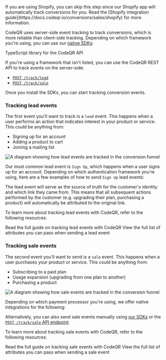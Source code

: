 
<Tip>
  If you are using Shopify, you can skip this step since our Shopify app will
  automatically track conversions for you. Read the [Shopify integration
  guide](https://docs.codeqr.io/conversions/sales/shopify) for more information.
</Tip>

CodeQR uses server-side event tracking to track conversions, which is more reliable than client-side tracking. Depending on which framework you're using, you can use our [native SDKs](/sdks/overview):

<CardGroup>
  <Card title="TypeScript" icon="npm" href="/sdks/typescript" horizontal>
    TypeScript library for the CodeQR API
  </Card>
</CardGroup>

If you're using a framework that isn't listed, you can use the CodeQR REST API to track events on the server-side:

- [`POST /track/lead`](https://docs.codeqr.io/api-reference/endpoint/track-lead)
- [`POST /track/sale`](https://docs.codeqr.io/api-reference/endpoint/track-sale)

Once you install the SDKs, you can start tracking conversion events.

### Tracking lead events

The first event you'll want to track is a `lead` event. This happens when a user performs an action that indicates interest in your product or service. This could be anything from:

- Signing up for an account
- Adding a product to cart
- Joining a mailing list

<Frame>
  <img
    className="rounded-lg border border-gray-100"
    src="https://assets.codeqr.io/help/conversion-lead-event.png"
    alt="A diagram showing how lead events are tracked in the conversion funnel"
  />
</Frame>

Our most common lead event is `Sign Up`, which happens when a user signs up for an account. Depending on which authentication framework you're using, here are a few examples of how to send `Sign Up` lead events:

<AuthProviders />

The lead event will serve as the source of truth for the customer's identity and which link they came from. This means that all subsequent actions performed by the customer (e.g. upgrading their plan, purchasing a product) will automatically be attributed to the original link.

To learn more about tracking lead events with CodeQR, refer to the following resources:

<CardGroup cols={2}>
  <Card
    title="Tracking lead events"
    icon="book-open"
    href="https://docs.codeqr.io/conversions/leads/introduction"
  >
    Read the full guide on tracking lead events with CodeQR
  </Card>
  <Card
    title="POST /track/lead endpoint"
    icon="code"
    href="https://docs.codeqr.io/api-reference/endpoint/track-lead"
  >
    View the full list of attributes you can pass when sending a lead event
  </Card>
</CardGroup>

### Tracking sale events

The second event you'll want to send is a `sale` event. This happens when a user purchases your product or service. This could be anything from:

- Subscribing to a paid plan
- Usage expansion (upgrading from one plan to another)
- Purchasing a product

<Frame>
  <img
    className="rounded-lg border border-gray-100"
    src="https://assets.codeqr.io/help/conversion-sale-event.png"
    alt="A diagram showing how sale events are tracked in the conversion funnel"
  />
</Frame>

Depending on which payment processor you're using, we offer native integrations for the following:

<CardGroup cols={2}>
  <Card
    title="Stripe"
    icon="stripe"
    href="https://docs.codeqr.io/conversions/sales/stripe"
    horizontal
  />
  <Card
    title="Shopify"
    icon="shopify"
    href="https://docs.codeqr.io/conversions/sales/shopify"
    horizontal
  />
</CardGroup>

Alternatively, you can also send sale events manually using [our SDKs](/sdks/overview) or the [`POST /track/sale` API endpoint](https://docs.codeqr.io/api-reference/endpoint/track-sale).

To learn more about tracking sale events with CodeQR, refer to the following resources:

<CardGroup cols={2}>
  <Card
    title="Tracking sale events"
    icon="book-open"
    href="https://docs.codeqr.io/conversions/sales/introduction"
  >
    Read the full guide on tracking sale events with CodeQR
  </Card>
  <Card
    title="POST /track/sale endpoint"
    icon="code"
    href="https://docs.codeqr.io/api-reference/endpoint/track-sale"
  >
    View the full list of attributes you can pass when sending a sale event
  </Card>
</CardGroup>
